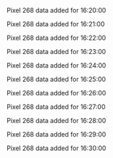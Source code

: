 Pixel 268 data added for 16:20:00

Pixel 268 data added for 16:21:00

Pixel 268 data added for 16:22:00

Pixel 268 data added for 16:23:00

Pixel 268 data added for 16:24:00

Pixel 268 data added for 16:25:00

Pixel 268 data added for 16:26:00

Pixel 268 data added for 16:27:00

Pixel 268 data added for 16:28:00

Pixel 268 data added for 16:29:00

Pixel 268 data added for 16:30:00


